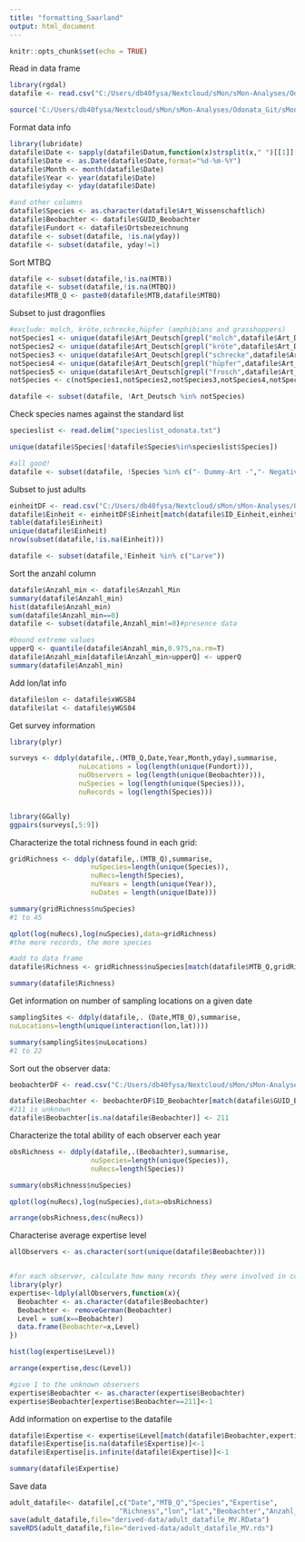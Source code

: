 ```yaml
---
title: "formatting_Saarland"
output: html_document
---
```


```r

knitr::opts_chunk$set(echo = TRUE)

```

Read in data frame

```r

library(rgdal)
datafile <- read.csv("C:/Users/db40fysa/Nextcloud/sMon/sMon-Analyses/Odonata_Git/sMon-insects/raw-data/MV/qry_ArtData.csv",sep=";",dec=",",as.is=T)

source('C:/Users/db40fysa/Nextcloud/sMon/sMon-Analyses/Odonata_Git/sMon-insects/R/sparta_wrapper_functions.R')

```


Format data info

```r

library(lubridate)
datafile$Date <- sapply(datafile$Datum,function(x)strsplit(x," ")[[1]][1])
datafile$Date <- as.Date(datafile$Date,format="%d-%m-%Y")
datafile$Month <- month(datafile$Date)
datafile$Year <- year(datafile$Date)
datafile$yday <- yday(datafile$Date)

#and other columns
datafile$Species <- as.character(datafile$Art_Wissenschaftlich)
datafile$Beobachter <- datafile$GUID_Beobachter
datafile$Fundort <- datafile$Ortsbezeichnung
datafile <- subset(datafile, !is.na(yday))
datafile <- subset(datafile, yday!=1)

```

Sort MTBQ
```r

datafile <- subset(datafile,!is.na(MTB))
datafile <- subset(datafile,!is.na(MTBQ))
datafile$MTB_Q <- paste0(datafile$MTB,datafile$MTBQ)

```


Subset to just dragonflies

```r

#exclude: molch, kröte,schrecke,hüpfer (amphibians and grasshoppers)
notSpecies1 <- unique(datafile$Art_Deutsch[grepl("molch",datafile$Art_Deutsch)])
notSpecies2 <- unique(datafile$Art_Deutsch[grepl("kröte",datafile$Art_Deutsch)])
notSpecies3 <- unique(datafile$Art_Deutsch[grepl("schrecke",datafile$Art_Deutsch)])
notSpecies4 <- unique(datafile$Art_Deutsch[grepl("hüpfer",datafile$Art_Deutsch)])
notSpecies5 <- unique(datafile$Art_Deutsch[grepl("frosch",datafile$Art_Deutsch)])
notSpecies <- c(notSpecies1,notSpecies2,notSpecies3,notSpecies4,notSpecies5)

datafile <- subset(datafile, !Art_Deutsch %in% notSpecies)

```

Check species names against the standard list

```r
specieslist <- read.delim("specieslist_odonata.txt")

unique(datafile$Species[!datafile$Species%in%specieslist$Species])

#all good!
datafile <- subset(datafile, !Species %in% c("- Dummy-Art -","- Negativnachweis -"))

```

Subset to just adults
```r

einheitDF <- read.csv("C:/Users/db40fysa/Nextcloud/sMon/sMon-Analyses/Odonata_Git/sMon-insects/raw-data/MV/dbo_tblEinheiten.csv",sep=",",dec=",",as.is=T)
datafile$Einheit <- einheitDF$Einheit[match(datafile$ID_Einheit,einheitDF$ID_Einheit)]
table(datafile$Einheit)
unique(datafile$Einheit)
nrow(subset(datafile,!is.na(Einheit)))

datafile <- subset(datafile,!Einheit %in% c("Larve"))

```


Sort the anzahl column

```r

datafile$Anzahl_min <- datafile$Anzahl_Min
summary(datafile$Anzahl_min)
hist(datafile$Anzahl_min)
sum(datafile$Anzahl_min==0)
datafile <- subset(datafile,Anzahl_min!=0)#presence data

#bound extreme values
upperQ <- quantile(datafile$Anzahl_min,0.975,na.rm=T)
datafile$Anzahl_min[datafile$Anzahl_min>upperQ] <- upperQ 
summary(datafile$Anzahl_min)

```

Add lon/lat info

```r

datafile$lon <- datafile$xWGS84
datafile$lat <- datafile$yWGS84

```



Get survey information

```r

library(plyr)

surveys <- ddply(datafile,.(MTB_Q,Date,Year,Month,yday),summarise,
                 nuLocations = log(length(unique(Fundort))),
                 nuObservers = log(length(unique(Beobachter))),
                 nuSpecies = log(length(unique(Species))),
                 nuRecords = log(length(Species)))


library(GGally)
ggpairs(surveys[,5:9])


```

Characterize the total richness found in each grid:

```r

gridRichness <- ddply(datafile,.(MTB_Q),summarise,
                    nuSpecies=length(unique(Species)),
                    nuRecs=length(Species),
                    nuYears = length(unique(Year)),
                    nuDates = length(unique(Date)))

summary(gridRichness$nuSpecies)
#1 to 45

qplot(log(nuRecs),log(nuSpecies),data=gridRichness)
#the more records, the more species

#add to data frame
datafile$Richness <- gridRichness$nuSpecies[match(datafile$MTB_Q,gridRichness$MTB_Q)]

summary(datafile$Richness)


```


Get information on number of sampling locations on a given date

```r

samplingSites <- ddply(datafile,. (Date,MTB_Q),summarise,
nuLocations=length(unique(interaction(lon,lat))))

summary(samplingSites$nuLocations)
#1 to 22

```

Sort out the observer data:

```r

beobachterDF <- read.csv("C:/Users/db40fysa/Nextcloud/sMon/sMon-Analyses/Odonata_Git/sMon-insects/raw-data/MV/dbo_vwBeobachter.csv",sep=",",as.is=T)

datafile$Beobachter <- beobachterDF$ID_Beobachter[match(datafile$GUID_Beobachter,beobachterDF$GUID_Beobachter)]
#211 is unknown
datafile$Beobachter[is.na(datafile$Beobachter)] <- 211

```

Characterize the total ability of each observer each year

```r

obsRichness <- ddply(datafile,.(Beobachter),summarise,
                    nuSpecies=length(unique(Species)),
                    nuRecs=length(Species))

summary(obsRichness$nuSpecies)

qplot(log(nuRecs),log(nuSpecies),data=obsRichness)

arrange(obsRichness,desc(nuRecs))

```

Characterise average expertise level

```r

allObservers <- as.character(sort(unique(datafile$Beobachter)))


#for each observer, calculate how many records they were involved in collecting
library(plyr)
expertise<-ldply(allObservers,function(x){
  Beobachter <- as.character(datafile$Beobachter)
  Beobachter <- removeGerman(Beobachter)
  Level = sum(x==Beobachter)
  data.frame(Beobachter=x,Level)
})

hist(log(expertise$Level))  

arrange(expertise,desc(Level))

#give 1 to the unknown observers
expertise$Beobachter <- as.character(expertise$Beobachter)
expertise$Beobachter[expertise$Beobachter==211]<-1

```

Add information on expertise to the datafile

```r

datafile$Expertise <- expertise$Level[match(datafile$Beobachter,expertise$Beobachter)]
datafile$Expertise[is.na(datafile$Expertise)]<-1
datafile$Expertise[is.infinite(datafile$Expertise)]<-1

summary(datafile$Expertise)


```


Save data

```r

adult_datafile<- datafile[,c("Date","MTB_Q","Species","Expertise",
                           "Richness","lon","lat","Beobachter","Anzahl_min")]
save(adult_datafile,file="derived-data/adult_datafile_MV.RData")
saveRDS(adult_datafile,file="derived-data/adult_datafile_MV.rds")

```




